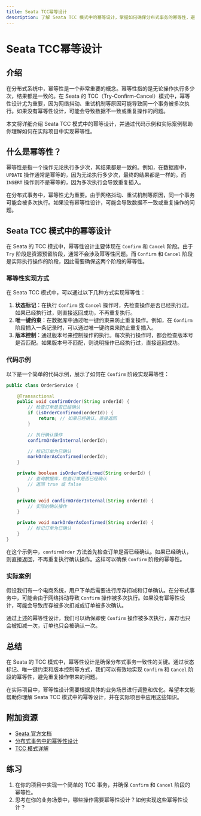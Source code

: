 ```yaml
---
title: Seata TCC幂等设计
description: 了解 Seata TCC 模式中的幂等设计，掌握如何确保分布式事务的幂等性，避免重复操作带来的问题。
---
```


# Seata TCC幂等设计

## 介绍

在分布式系统中，幂等性是一个非常重要的概念。幂等性指的是无论操作执行多少次，结果都是一致的。在 Seata 的 TCC（Try-Confirm-Cancel）模式中，幂等性设计尤为重要，因为网络抖动、重试机制等原因可能导致同一个事务被多次执行。如果没有幂等性设计，可能会导致数据不一致或重复操作的问题。

本文将详细介绍 Seata TCC 模式中的幂等设计，并通过代码示例和实际案例帮助你理解如何在实际项目中实现幂等性。

## 什么是幂等性？

幂等性是指一个操作无论执行多少次，其结果都是一致的。例如，在数据库中，`UPDATE` 操作通常是幂等的，因为无论执行多少次，最终的结果都是一样的。而 `INSERT` 操作则不是幂等的，因为多次执行会导致重复插入。

在分布式事务中，幂等性尤为重要。由于网络抖动、重试机制等原因，同一个事务可能会被多次执行。如果没有幂等性设计，可能会导致数据不一致或重复操作的问题。

## Seata TCC 模式中的幂等设计

在 Seata 的 TCC 模式中，幂等性设计主要体现在 `Confirm` 和 `Cancel` 阶段。由于 `Try` 阶段是资源预留阶段，通常不会涉及幂等性问题。而 `Confirm` 和 `Cancel` 阶段是实际执行操作的阶段，因此需要确保这两个阶段的幂等性。

### 幂等性实现方式

在 Seata TCC 模式中，可以通过以下几种方式实现幂等性：

1. **状态标记**：在执行 `Confirm` 或 `Cancel` 操作时，先检查操作是否已经执行过。如果已经执行过，则直接返回成功，不再重复执行。
2. **唯一键约束**：在数据库中通过唯一键约束来防止重复操作。例如，在 `Confirm` 阶段插入一条记录时，可以通过唯一键约束来防止重复插入。
3. **版本控制**：通过版本号来控制操作的执行。每次执行操作时，都会检查版本号是否匹配。如果版本号不匹配，则说明操作已经执行过，直接返回成功。

### 代码示例

以下是一个简单的代码示例，展示了如何在 `Confirm` 阶段实现幂等性：

```java
public class OrderService {

    @Transactional
    public void confirmOrder(String orderId) {
        // 检查订单是否已经确认
        if (isOrderConfirmed(orderId)) {
            return; // 如果已经确认，直接返回
        }

        // 执行确认操作
        confirmOrderInternal(orderId);

        // 标记订单为已确认
        markOrderAsConfirmed(orderId);
    }

    private boolean isOrderConfirmed(String orderId) {
        // 查询数据库，检查订单是否已经确认
        // 返回 true 或 false
    }

    private void confirmOrderInternal(String orderId) {
        // 实际的确认操作
    }

    private void markOrderAsConfirmed(String orderId) {
        // 标记订单为已确认
    }
}
```

在这个示例中，`confirmOrder` 方法首先检查订单是否已经确认。如果已经确认，则直接返回，不再重复执行确认操作。这样可以确保 `Confirm` 阶段的幂等性。

### 实际案例

假设我们有一个电商系统，用户下单后需要进行库存扣减和订单确认。在分布式事务中，可能会由于网络抖动导致 `Confirm` 操作被多次执行。如果没有幂等性设计，可能会导致库存被多次扣减或订单被多次确认。

通过上述的幂等性设计，我们可以确保即使 `Confirm` 操作被多次执行，库存也只会被扣减一次，订单也只会被确认一次。

## 总结

在 Seata 的 TCC 模式中，幂等性设计是确保分布式事务一致性的关键。通过状态标记、唯一键约束和版本控制等方式，我们可以有效地实现 `Confirm` 和 `Cancel` 阶段的幂等性，避免重复操作带来的问题。

在实际项目中，幂等性设计需要根据具体的业务场景进行调整和优化。希望本文能帮助你理解 Seata TCC 模式中的幂等设计，并在实际项目中应用这些知识。

## 附加资源

- [Seata 官方文档](https://seata.io/zh-cn/docs/overview/what-is-seata.html)
- [分布式事务中的幂等性设计](https://www.example.com/distributed-transaction-idempotency)
- [TCC 模式详解](https://www.example.com/tcc-pattern)

## 练习

1. 在你的项目中实现一个简单的 TCC 事务，并确保 `Confirm` 和 `Cancel` 阶段的幂等性。
2. 思考在你的业务场景中，哪些操作需要幂等性设计？如何实现这些幂等性设计？
